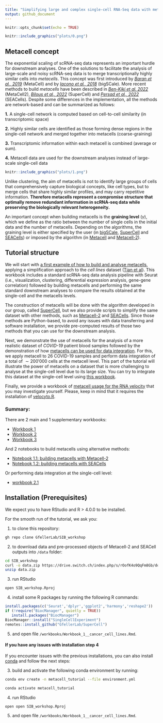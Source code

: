 ```yaml
---
title: "Simplifying large and complex single-cell RNA-Seq data with metacells"
output: github_document
---
```


```r
knitr::opts_chunk$set(echo = TRUE)
```

```r
knitr::include_graphics("plots/0.png")
```

## Metacell concept 


The exponential scaling of scRNA-seq data represents an important hurdle for downstream analyses.
One of the solutions to facilitate the analysis of large-scale and noisy scRNA-seq data is to merge transcriptionally highly similar cells into *metacells*. This concept was first introduced by [*Baran et al., 2019*](https://doi.org/10.1186/s13059-019-1812-2) (MetaCell) and by [*Iacono et al., 2018*](https://doi:10.1101/gr.230771.117) (bigSCale). More recent methods to build *metacells* have been described in [*Ben-Kiki et al. 2022*](https://doi.org/10.1186/s13059-022-02667-1) (MetaCell2), [*Bilous et al., 2022*](https://www.biorxiv.org/content/10.1101/2021.06.07.447430v2) (SuperCell) and [*Persad et al., 2022*](https://www.biorxiv.org/content/10.1101/2022.04.02.486748v1) (SEACells). Despite some differences in the implementation, all the methods are network-based and can be summarized as follows: 

**1.** A single-cell network is computed based on cell-to-cell similarity (in transcriptomic space)

**2.** Highly similar cells are identified as those forming dense regions in the single-cell network and merged together into metacells (coarse-graining)

**3.** Transcriptomic information within each metacell is combined (average or sum).

**4.** Metacell data are used for the downstream analyses instead of large-scale single-cell data

```r
knitr::include_graphics("plots/1.png")
```

Unlike clustering, the aim of metacells is not to identify large groups of cells that comprehensively capture biological concepts, like cell types, but to merge cells that share highly similar profiles, and may carry repetitive information. **Therefore metacells represent a compromise structure that optimally remove redundant information in scRNA-seq data while preserving the biologically relevant heterogeneity.**

An important concept when building metacells is the **graining level** (*γ*), which we define as the ratio between the number of single cells in the initial data and the number of metacells. Depending on the algorithms, the graining level is either specified by the user (in [bigSCale](https://github.com/iaconogi/bigSCale2), [SuperCell](https://github.com/GfellerLab/SuperCell) and [SEACells](https://github.com/dpeerlab/SEACells)) or imposed by the algorithm (in [Metacell](https://github.com/tanaylab/metacell) and [Metacell-2](https://github.com/tanaylab/metacells)).


## Tutorial structure

We will start with [a first example of how to build and analyse metacells](https://github.com/GfellerLab/SIB_workshop/blob/main/workbooks/Workbook_1__cancer_cell_lines.md), applying a simplification approach to the *cell lines* dataset ([Tian et al](https://www.nature.com/articles/s41592-019-0425-8)). This workbook includes a standard scRNA-seq data analysis pipeline with Seurat (i.e., visualization, clustering, differential expression analysis, gene-gene correlation) followed by building metacells and performing the same standard downstream analyses to compare the results obtained at the single-cell and the metacells levels. 

The construction of metacells will be done with the algorithm developed in our group, called [SuperCell](https://github.com/GfellerLab/SuperCell), but we also provide scripts to simplify the same dataset with other methods, such as [Metacell-2](https://github.com/GfellerLab/SIB_workshop/blob/main/workbooks/Notebook_1_1__MetaCell2.ipynb) and [SEACells](https://github.com/GfellerLab/SIB_workshop/blob/main/workbooks/Notebook_1_2__SEACells.ipynb). Since those methods are Python-based, to avoid any issues with data transferring and software installation, we provide pre-computed results of those two methods that you can use for the downstream analysis. 

Next, we demonstrate the use of metacells for the analysis of a more realistic dataset of *COVID-19* patient blood samples followed by the demonstration of how [metacells can be used for data integration](https://github.com/GfellerLab/SIB_workshop/blob/main/workbooks/Workbook_2__COVID19_integration.md). For this, we apply metacell to 26 COVID-19 samples and perform data integration of a total of $\sim 200'000$ cells at the metacell level. This part of the tutorial will illustrate the power of metacells on a dataset that is more challenging to analyse at the single-cell level due to its large size. You can try to integrate this dataset at the single-cell level using [this workbook](https://github.com/GfellerLab/SIB_workshop/blob/main/workbooks/Workbook_2__COVID19_integration_single_cell.Rmd).

Finally, we provide a workbook of [metacell usage for the RNA velocity](https://github.com/GfellerLab/SIB_workshop/blob/main/workbooks/Workbook_3__RNA_velocity.md) that you may investigate yourself. Please, keep in mind that it requires the installation of [velocyto.R](http://velocyto.org).

### Summary:
There are 2 main and 1 supplementary workbooks:

* [Workbook 1](https://github.com/GfellerLab/SIB_workshop/blob/main/workbooks/Workbook_1__cancer_cell_lines.md)
* [Workbook 2](https://github.com/GfellerLab/SIB_workshop/blob/main/workbooks/Workbook_2__COVID19_integration.md)
* [Workbook 3](https://github.com/GfellerLab/SIB_workshop/blob/main/workbooks/Workbook_3__RNA_velocity.md)

And 2 notebooks to build metacells using alternative methods:

* [Notebook 1.1: building metacells with Metacell-2](https://github.com/GfellerLab/SIB_workshop/blob/main/workbooks/Notebook_1_1__MetaCell2.ipynb)
* [Notebook 1.2: building metacells with SEACells](https://github.com/GfellerLab/SIB_workshop/blob/main/workbooks/Notebook_1_2__SEACells.ipynb)

Or performing data integration at the single-cell level:

* [workbook 2.1](https://github.com/GfellerLab/SIB_workshop/blob/main/workbooks/Workbook_2__COVID19_integration_single_cell.Rmd)

## Installation (Prerequisites)

We expect you to have RStudio and R > 4.0.0 to be installed.

For the smooth run of the tutorial, we ask you:

1. to clone this repository:

```bash
gh repo clone GfellerLab/SIB_workshop
```

2. to download data and pre-processed objects of Metacell-2 and SEACell outputs into `/data` folder:
```bash
cd SIB_workshop
curl -o data.zip https://drive.switch.ch/index.php/s/rOofK4o9QqFm8Gb/download
unzip data.zip
```

3. run RStudio

```bash
open SIB_workshop.Rproj
```

4. install some R packages by running the following R commands:
```r
install.packages(c('Seurat','dplyr','ggplot2','harmony','reshape2'))
if (!require("BiocManager", quietly = TRUE))
   install.packages("BiocManager")
BiocManager::install("SingleCellExperiment")
remotes::install_github("GfellerLab/SuperCell")
```

5. and open file `/workbooks/Workbook_1__cancer_cell_lines.Rmd`.

#### If you have any issues with installation step **4**
If you encounter issues with the previous installations, you can also install [conda](https://docs.conda.io/projects/conda/en/latest/user-guide/install/index.html#regular-installation) and follow the next steps:

3.  build and activate the following conda environment by running:
```bash
conda env create -n metacell_tutorial --file environment.yml

conda activate metacell_tutorial 
```


4. run RStudio
```bach
open open SIB_workshop.Rproj
```

5. and open file `/workbooks/Workbook_1__cancer_cell_lines.Rmd`.